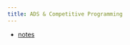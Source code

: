 ```yaml
---
title: ADS & Competitive Programming
---
```


* [notes](https://igor-dimi.github.io/algorithms-data-structures-and-competitive-programming-notes/)